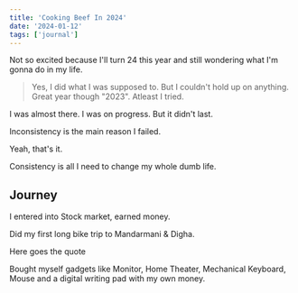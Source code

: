 ```yaml
---
title: 'Cooking Beef In 2024'
date: '2024-01-12'
tags: ['journal']
---
```


Not so excited because I'll turn 24 this year and still wondering what I'm gonna do in my life.

> Yes, I did what I was supposed to. But I couldn't hold up on anything. Great year though "2023". Atleast I tried.

I was almost there. I was on progress. But it didn't last.

Inconsistency is the main reason I failed.

Yeah, that's it.

Consistency is all I need to change my whole dumb life.

## Journey

I entered into Stock market, earned money. 

Did my first long bike trip to Mandarmani & Digha.

Here goes the quote
<Quote quote="Time & Tides wait for none bro. That is what coming for."/>

Bought myself gadgets like Monitor, Home Theater, Mechanical Keyboard, Mouse and a digital writing pad with my own money.